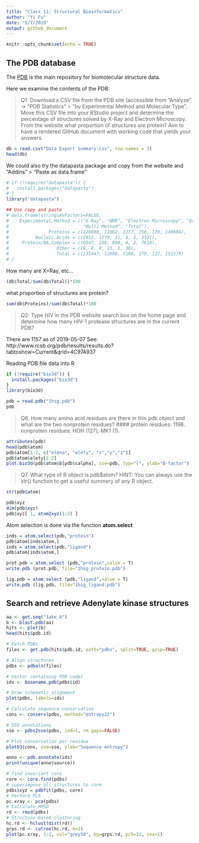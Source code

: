```yaml
---
title: "Class 11: Structural Bioinformatics"
author: "Yi Fu"
date: "5/7/2019"
output: github_document
---
```


```r
knitr::opts_chunk$set(echo = TRUE)
```




## The PDB database

The [PDB](http://www.rcsb.org) is the main repository for biomolecular structure data.

Here we examine the contents of the PDB:

> Q1: Download a CSV file from the PDB site (accessible from “Analyze” -> “PDB Statistics” > “by Experimental Method and Molecular Type”. Move this CSV file into your RStudio project and determine the percentage of structures solved by X-Ray and Electron Microscopy. From the website what proportion of structures are protein? Aim to have a rendered GitHub document with working code that yields your answers.

```r
db = read.csv("Data Export Summary.csv", row.names = 1)
head(db)
```

We could also try the datapasta package and copy from the website and "Addins" > "Paste as data.frame"
```r
# if (!require("datapasta")) {
#   install.packages("datapasta")
# }
library("datapasta")
```
```r
## Use copy and paste
# data.frame(stringsAsFactors=FALSE,
#    Experimental.Method = c("X-Ray", "NMR", "Electron Microscopy", "Other",
#                            "Multi Method", "Total"),
#               Proteins = c(126880, 11062, 2277, 256, 129, 140604),
#          Nucleic.Acids = c(2012, 1279, 31, 4, 5, 3331),
#     Protein/NA.Complex = c(6547, 259, 800, 6, 2, 7614),
#                  Other = c(8, 8, 0, 13, 1, 30),
#                  Total = c(135447, 12608, 3108, 279, 137, 151579)
# )

```

How many are X=Ray, etc...
```r
(db$Total/sum(db$Total))*100
```

what proportion of structures are protein?
```r
sum(db$Proteins)/sum(db$Total)*100
```

> Q2: Type HIV in the PDB website search box on the home page and determine how many
HIV-1 protease structures are in the current PDB?

There are 1157 as of 2019-05-07 See:
http://www.rcsb.org/pdb/results/results.do?tabtoshow=Current&qrid=4C97A937


Reading PDB file data into R
```r
if (!require("bio3d")) {
  install.packages("bio3d")
}
library(bio3d)
```

```r
pdb = read.pdb("1hsg.pdb")
pdb
```

> Q6. How many amino acid residues are there in this pdb object and what are the two nonprotein residues?
#### protein residues: 1198. nonprotein residues: HOH (127), MK1 (1).

```r
attributes(pdb)
head(pdb$atom)
pdb$atom[1:2, c("eleno", "elety", "x","y","z")]
pdb$atom$elety[1:2]
plot.bio3d(pdb$atom$b[pdb$calpha], sse=pdb, typ="l", ylab="B-factor")
```

> Q7. What type of R object is pdb$atom? HINT: You can always use the str() function to get a useful summery of any R object.

```r
str(pdb$atom)
```

```r
pdb$xyz
dim(pdb$xyz)
pdb$xyz[ 1, atom2xyz(1:2) ]
```

Atom selection is done via the function **atom.select**

```r
inds = atom.select(pdb,"protein")
pdb$atom[inds$atom,]
inds = atom.select(pdb,"ligand")
pdb$atom[inds$atom,]
```

```r
prot.pdb = atom.select (pdb,"protein",value = T)
write.pdb (prot.pdb, file="1hsg_protein.pdb")

lig.pdb = atom.select (pdb,"ligand",value = T)
write.pdb (lig.pdb, file="1hsg_ligand.pdb")
```

## Search and retrieve Adenylate kinase structures

```r
aa <- get.seq("1ake_A")
b <- blast.pdb(aa)
hits <- plot(b)
head(hits$pdb.id)
```

```r
# Fetch PDBs
files <- get.pdb(hits$pdb.id, path="pdbs", split=TRUE, gzip=TRUE)

# Align structures
pdbs <- pdbaln(files)

# Vector containing PDB codes
ids <- basename.pdb(pdbs$id)

# Draw schematic alignment
plot(pdbs, labels=ids)
```

```r
# Calculate sequence conservation
cons <- conserv(pdbs, method="entropy22")

# SSE annotations
sse <- pdbs2sse(pdbs, ind=1, rm.gaps=FALSE)

# Plot conservation per residue
plotb3(cons, sse=sse, ylab="Sequence entropy")
```

```r
anno <- pdb.annotate(ids)
print(unique(anno$source))
```

```r
# find invariant core
core <- core.find(pdbs)
# superimpose all structures to core
pdbs$xyz = pdbfit(pdbs, core)
# Perform PCA
pc.xray <- pca(pdbs)
# Calculate RMSD
rd <- rmsd(pdbs)
# Structure-based clustering
hc.rd <- hclust(dist(rd))
grps.rd <- cutree(hc.rd, k=3)
plot(pc.xray, 1:2, col="grey50", bg=grps.rd, pch=21, cex=1)
```

